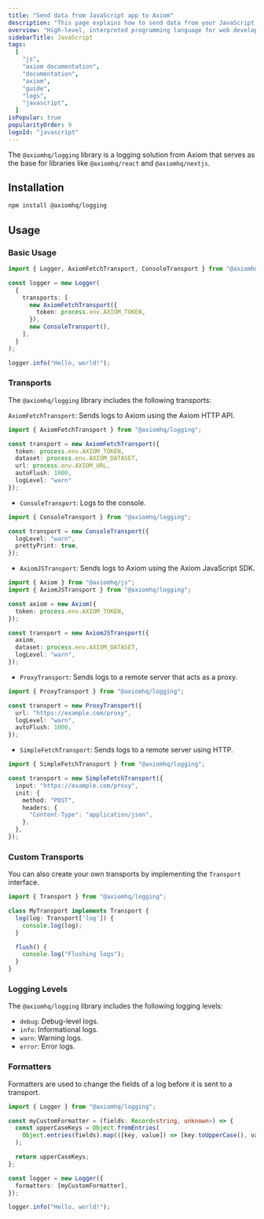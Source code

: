 ```yaml
---
title: "Send data from JavaScript app to Axiom"
description: "This page explains how to send data from your JavaScript app to Axiom using the @axiomhq/logging library."
overview: "High-level, interpreted programming language for web development"
sidebarTitle: JavaScript
tags:
  [
    "js",
    "axiom documentation",
    "documentation",
    "axiom",
    "guide",
    "logs",
    "javascript",
  ]
isPopular: true
popularityOrder: 9
logoId: "javascript"
---
```


The `@axiomhq/logging` library is a logging solution from Axiom that serves as the base for libraries like `@axiomhq/react` and `@axiomhq/nextjs`.

## Installation

```bash
npm install @axiomhq/logging
```

## Usage

### Basic Usage
```ts
import { Logger, AxiomFetchTransport, ConsoleTransport } from "@axiomhq/logging";

const logger = new Logger(
  {
    transports: [
      new AxiomFetchTransport({
        token: process.env.AXIOM_TOKEN,
      }),
      new ConsoleTransport(),
    ],
  }
);

logger.info("Hello, world!");
```

### Transports

The `@axiomhq/logging` library includes the following transports:

`AxiomFetchTransport`: Sends logs to Axiom using the Axiom HTTP API.

```ts
import { AxiomFetchTransport } from "@axiomhq/logging";

const transport = new AxiomFetchTransport({
  token: process.env.AXIOM_TOKEN,
  dataset: process.env.AXIOM_DATASET,
  url: process.env.AXIOM_URL,
  autoFlush: 1000,
  logLevel: "warn"
});
```

- `ConsoleTransport`: Logs to the console.

```ts
import { ConsoleTransport } from "@axiomhq/logging";

const transport = new ConsoleTransport({
  logLevel: "warn",
  prettyPrint: true,
});
```

- `AxiomJSTransport`: Sends logs to Axiom using the Axiom JavaScript SDK.

```ts
import { Axiom } from "@axiomhq/js";
import { AxiomJSTransport } from "@axiomhq/logging";

const axiom = new Axiom({
  token: process.env.AXIOM_TOKEN,
});

const transport = new AxiomJSTransport({
  axiom,
  dataset: process.env.AXIOM_DATASET,
  logLevel: "warn",
});
```

- `ProxyTransport`: Sends logs to a remote server that acts as a proxy.

```ts
import { ProxyTransport } from "@axiomhq/logging";

const transport = new ProxyTransport({
  url: "https://example.com/proxy",
  logLevel: "warn",
  autoFlush: 1000,
});
```

- `SimpleFetchTransport`: Sends logs to a remote server using HTTP.

```ts
import { SimpleFetchTransport } from "@axiomhq/logging";

const transport = new SimpleFetchTransport({
  input: "https://example.com/proxy",
  init: {
    method: "POST",
    headers: {
      "Content-Type": "application/json",
    },
  },
});
```

### Custom Transports

You can also create your own transports by implementing the `Transport` interface.

```ts
import { Transport } from "@axiomhq/logging";

class MyTransport implements Transport {
  log(log: Transport['log']) {
    console.log(log);
  }

  flush() {
    console.log("Flushing logs");
  }
}
```

### Logging Levels

The `@axiomhq/logging` library includes the following logging levels:

- `debug`: Debug-level logs.
- `info`: Informational logs.
- `warn`: Warning logs.
- `error`: Error logs.

### Formatters

Formatters are used to change the fields of a log before it is sent to a transport.

```ts
import { Logger } from "@axiomhq/logging";

const myCustomFormatter = (fields: Record<string, unknown>) => {
  const upperCaseKeys = Object.fromEntries(
    Object.entries(fields).map(([key, value]) => [key.toUpperCase(), value])
  );

  return upperCaseKeys;
};

const logger = new Logger({
  formatters: [myCustomFormatter],
});

logger.info("Hello, world!");
```


